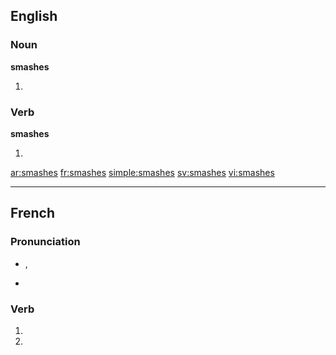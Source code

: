 ==English==

===Noun===
'''smashes'''

# {{plural of|smash}}

===Verb===
'''smashes'''

# {{third-person singular of|smash}}

[[ar:smashes]]
[[fr:smashes]]
[[simple:smashes]]
[[sv:smashes]]
[[vi:smashes]]

----
{{also|smashés}}
==French==

===Pronunciation===
* {{IPA|lang=fr|/smaʃ/}}, {{X-SAMPA|/smaS/|lang=fr}}
* {{homophones|smashe|smashent}}

===Verb===
{{fr-verb-form}}

# {{conjugation of|smasher||2|s|pres|ind|lang=fr}}
# {{conjugation of|smasher||2|s|pres|sub|lang=fr}}
{{count page|[[Wiktionary:Page count]]}}
{{rfc-auto}}